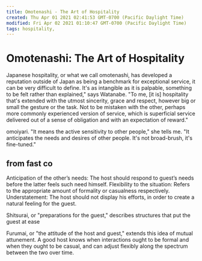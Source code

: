 ```yaml
---
title: Omotenashi - The Art of Hospitality
created: Thu Apr 01 2021 02:41:53 GMT-0700 (Pacific Daylight Time)
modified: Fri Apr 02 2021 01:10:47 GMT-0700 (Pacific Daylight Time)
tags: hospitality,
---
```


# Omotenashi: The Art of Hospitality

Japanese hospitality, or what we call omotenashi, has developed a reputation outside of Japan as being a benchmark for exceptional service, it can be very difficult to define. It's as intangible as it is palpable, something to be felt rather than explained," says Watanabe. "To me, [it is] hospitality that's extended with the utmost sincerity, grace and respect, however big or small the gesture or the task. Not to be mistaken with the other, perhaps more commonly experienced version of service, which is superficial service delivered out of a sense of obligation and with an expectation of reward."

omoiyari. "It means the active sensitivity to other people," she tells me. "It anticipates the needs and desires of other people. It's not broad-brush, it's fine-tuned."

## from fast co

Anticipation of the other’s needs: The host should respond to guest’s needs before the latter feels such need himself.
Flexibility to the situation: Refers to the appropriate amount of formality or casualness respectively.
Understatement: The host should not display his efforts, in order to create a natural feeling for the guest.

Shitsurai, or "preparations for the guest," describes structures that put the guest at ease

Furumai, or "the attitude of the host and guest," extends this idea of mutual attunement. A good host knows when interactions ought to be formal and when they ought to be casual, and can adjust flexibly along the spectrum between the two over time.
